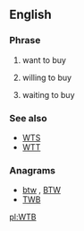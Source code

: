 ==English==

===Phrase===
{{en-phrase}}
# {{label|en|Internet slang}} want to buy
# {{label|en|Internet slang}} willing to buy
# {{label|en|Internet slang}} waiting to buy

===See also===
* [[WTS]]
* [[WTT]]

===Anagrams===
* [[btw#English|btw]] , [[BTW#English|BTW]]
* [[TWB#English|TWB]]

[[pl:WTB]]